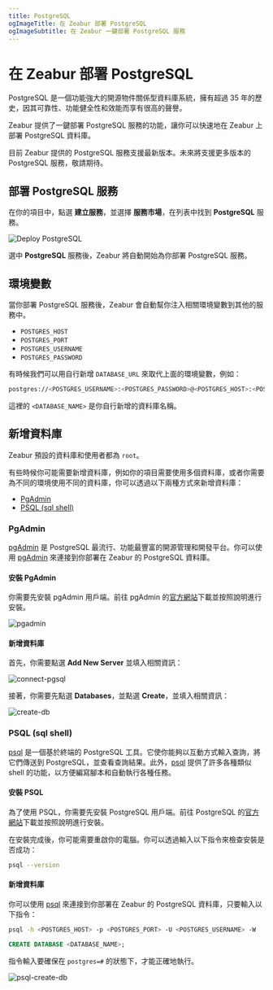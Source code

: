 ```yaml
---
title: PostgreSQL
ogImageTitle: 在 Zeabur 部署 PostgreSQL
ogImageSubtitle: 在 Zeabur 一鍵部署 PostgreSQL 服務
---
```


# 在 Zeabur 部署 PostgreSQL

PostgreSQL 是一個功能強大的開源物件關係型資料庫系統，擁有超過 35 年的歷史，因其可靠性、功能健全性和效能而享有很高的聲譽。

Zeabur 提供了一鍵部署 PostgreSQL 服務的功能，讓你可以快速地在 Zeabur 上部署 PostgreSQL 資料庫。

<Callout type="info" emoji="ℹ️">
  目前 Zeabur 提供的 PostgreSQL 服務支援最新版本。未來將支援更多版本的
  PostgreSQL 服務，敬請期待。
</Callout>

## 部署 PostgreSQL 服務

在你的項目中，點選 **建立服務**，並選擇 **服務市場**，在列表中找到 **PostgreSQL** 服務。

![Deploy PostgreSQL](/marketplace/postgresql/deploy.png)

選中 **PostgreSQL** 服務後，Zeabur 將自動開始為你部署 PostgreSQL 服務。

## 環境變數

當你部署 PostgreSQL 服務後，Zeabur 會自動幫你注入相關環境變數到其他的服務中。

- `POSTGRES_HOST`
- `POSTGRES_PORT`
- `POSTGRES_USERNAME`
- `POSTGRES_PASSWORD`

有時候我們可以用自行新增 `DATABASE_URL` 來取代上面的環境變數，例如：

```bash copy
postgres://<POSTGRES_USERNAME>:<POSTGRES_PASSWORD>@<POSTGRES_HOST>:<POSTGRES_PORT>/<DATABASE_NAME>
```

這裡的 `<DATABASE_NAME>` 是你自行新增的資料庫名稱。

## 新增資料庫

Zeabur 預設的資料庫和使用者都為 `root`。

有些時候你可能需要新增資料庫，例如你的項目需要使用多個資料庫，或者你需要為不同的環境使用不同的資料庫，你可以透過以下兩種方式來新增資料庫：

- [PgAdmin](#pgadmin)
- [PSQL (sql shell)](#psql-sql-shell)

### PgAdmin

[pgAdmin](https://www.pgadmin.org/) 是 PostgreSQL 最流行、功能最豐富的開源管理和開發平台。你可以使用 [pgAdmin](https://www.pgadmin.org/) 來連接到你部署在 Zeabur 的 PostgreSQL 資料庫。

#### 安裝 PgAdmin

你需要先安裝 pgAdmin 用戶端。前往 pgAdmin 的[官方網站](https://www.pgadmin.org/download/)下載並按照說明進行安裝。

![pgadmin](/databases/pgsql/pgadmin.jpg)

#### 新增資料庫

首先，你需要點選 **Add New Server** 並填入相關資訊：

![connect-pgsql](/databases/pgsql/connect-pgsql.png)

接著，你需要先點選 **Databases**，並點選 **Create**，並填入相關資訊：

![create-db](/databases/pgsql/create-db.png)

### PSQL (sql shell)

[psql](https://www.postgresql.org/docs/current/app-psql.html) 是一個基於終端的 PostgreSQL 工具。它使你能夠以互動方式輸入查詢，將它們傳送到 PostgreSQL，並查看查詢結果。此外，[psql](https://www.postgresql.org/docs/current/app-psql.html) 提供了許多各種類似 shell 的功能，以方便編寫腳本和自動執行各種任務。

#### 安裝 PSQL

為了使用 PSQL，你需要先安裝 PostgreSQL 用戶端。前往 PostgreSQL 的[官方網站](https://www.postgresql.org/download/)下載並按照說明進行安裝。

在安裝完成後，你可能需要重啟你的電腦。你可以透過輸入以下指令來檢查安裝是否成功：

```bash copy
psql --version
```

#### 新增資料庫

你可以使用 [psql](https://www.postgresql.org/docs/current/app-psql.html) 來連接到你部署在 Zeabur 的 PostgreSQL 資料庫，只要輸入以下指令：

```bash copy
psql -h <POSTGRES_HOST> -p <POSTGRES_PORT> -U <POSTGRES_USERNAME> -W
```

```sql copy
CREATE DATABASE <DATABASE_NAME>;
```

指令輸入要確保在 `postgres=#` 的狀態下，才能正確地執行。

![psql-create-db](/databases/pgsql/psql-create-db.png)
